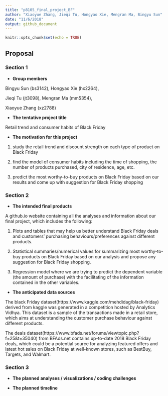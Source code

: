 ```yaml
---
title: "p8105_final_project_BF"
author: "Xiaoyue Zhang, Jieqi Tu, Hongyao Xie, Mengran Ma, Bingyu Sun"
date: "11/6/2018"
output: github_document
---
```


```r
knitr::opts_chunk$set(echo = TRUE)
```

Proposal
---------------------------------------------------------------------------------

### Section 1

* **Group members**

Bingyu Sun (bs3142), Hongyao Xie (hx2264), 

Jieqi Tu (jt3098), Mengran Ma (mm5354), 

Xiaoyue Zhang (xz2788)

* **The tentative project title**

Retail trend and consumer habits of Black Friday

* **The motivation for this project**

1. study the retail trend and discount strength on each type of product on Black Friday

2. find the model of consumer habits including the time of shopping, the number of products purchased, city of residence, age, etc.

3. predict the most worthy-to-buy products on Black Friday based on our results and come up with suggestion for Black Friday shopping

### Section 2

* **The intended final products**

A github.io website containing all the analyses and information about our final project, which includes the following: 

1. Plots and tables that may help us better understand Black Friday deals and customers' purchasing behaviours/preferences against different products.

2. Statistical summaries/numerical values for summarizing most worthy-to-buy products on Black Friday based on our analysis and propose any suggestion for Black Friday shopping.

3. Regression model where we are trying to predict the dependent variable (the amount of purchase) with the facilitating of the information contained in the other variables.

* **The anticipated data sources**

The black Friday dataset(https://www.kaggle.com/mehdidag/black-friday) derived from kaggle was generated in a competition hosted by Analytics Vidhya. This dataset is a sample of the transactions made in a retail store, which aims at understanding the customer purchase behaviour against different products.

The deals dataset(https://www.bfads.net/forums/viewtopic.php?f=25&t=35040) from BFAds.net contains up-to-date 2018 Black Friday deals, which could be a potential source for analyzing featured offers and latest hot sales on Black Friday at well-known stores, such as BestBuy, Targets, and Walmart. 


### Section 3

* **The planned analyses / visualizations / coding challenges**

* **The planned timeline**